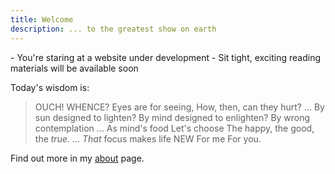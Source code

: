 ```yaml
---
title: Welcome
description: ... to the greatest show on earth
---
```

<Note title="Hi there!" type="success">
  - You're staring at a website under development
  - Sit tight, exciting reading materials will be available soon
</Note>

Today's  wisdom is:
> OUCH! WHENCE?
> Eyes are for seeing,
> How, then, can they hurt?
> ...
> By sun designed to lighten?
> By mind designed to enlighten?
> By wrong contemplation
> ...
> As mind's food
> Let's choose
> The happy, the good, the *true*.
> ...
> *That* focus makes life NEW
> For me
> For you.

Find out more in my [about](/docs/main/about) page.
